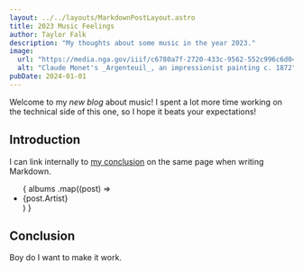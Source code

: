 ```yaml
---
layout: ../../layouts/MarkdownPostLayout.astro
title: 2023 Music Feelings
author: Taylor Falk
description: "My thoughts about some music in the year 2023."
image:
  url: "https://media.nga.gov/iiif/c6780a7f-2720-433c-9562-552c996c6d04/full/full/0/default.jpg?attachment_filename=argenteuil_1970.17.42.jpg"
  alt: "Claude Monet's _Argenteuil_, an impressionist painting c. 1872"
pubDate: 2024-01-01
---
```


Welcome to my _new blog_ about music! I spent a lot more time working on the technical side of this one, so I hope it beats your expectations!

## Introduction

I can link internally to [my conclusion](#conclusion) on the same page when writing Markdown.

<ul>
    {
      albums
        .map((post) => <li>{post.Artist}</li>)
    }
</ul>

## Conclusion

Boy do I want to make it work.


